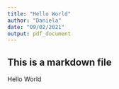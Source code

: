 ```yaml
---
title: "Hello World"
author: "Daniela"
date: "09/02/2021"
output: pdf_document
---
```



## This is a markdown file

Hello World
